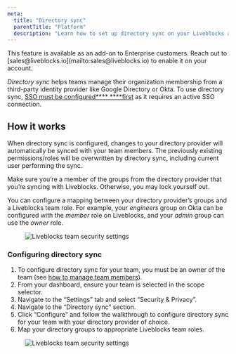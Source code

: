```yaml
---
meta:
  title: "Directory sync"
  parentTitle: "Platform"
  description: "Learn how to set up directory sync on your Liveblocks account."
---
```


<Banner>
  This feature is available as an add-on to Enterprise customers. Reach out to
  [sales@liveblocks.io](mailto:sales@liveblocks.io) to enable it on your
  account.
</Banner>

_Directory sync_ helps teams manage their organization membership from a
third-party identity provider like Google Directory or Okta. To use directory
sync,
[SSO must be configured\***\* \*\***first](/docs/platform/account-management/saml)
as it requires an active SSO connection.

## How it works

When directory sync is configured, changes to your directory provider will
automatically be synced with your team members. The previously existing
permissions/roles will be overwritten by directory sync, including current user
performing the sync.

<Banner type="warning">

Make sure you’re a member of the groups from the directory provider that you’re
syncing with Liveblocks. Otherwise, you may lock yourself out.

</Banner>

You can configure a mapping between your directory provider’s groups and a
Liveblocks team role. For example, your _engineers_ group on Okta can be
configured with the _member_ role on Liveblocks, and your _admin_ group can use
the _owner_ role.

<Figure>
  <Image
    src="/assets/account-management/team-security-settings.png"
    alt="Liveblocks team security settings"
    width={768}
    height={406}
  />
</Figure>

### Configuring directory sync

1. To configure directory sync for your team, you must be an owner of the team
   (see
   [how to manage team members](/docs/platform/account-management/manage-team-members)).
2. From your dashboard, ensure your team is selected in the scope selector.
3. Navigate to the “Settings” tab and select “Security & Privacy”.
4. Navigate to the “Directory sync” section.
5. Click “Configure” and follow the walkthrough to configure directory sync for
   your team with your directory provider of choice.
6. Map your directory groups to appropriate Liveblocks team roles.

<Figure>
  <Image
    src="/assets/account-management/dsync-setup.png"
    alt="Liveblocks team security settings"
    width={768}
    height={406}
  />
</Figure>
